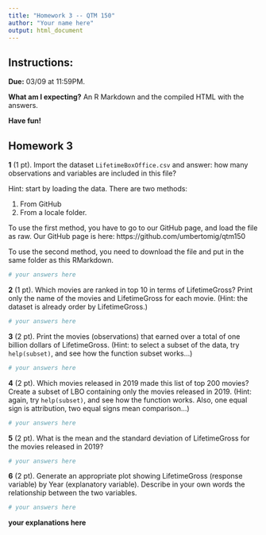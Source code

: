 ```yaml
---
title: "Homework 3 -- QTM 150"
author: "Your name here"
output: html_document
---
```


## Instructions:

**Due:** 03/09 at 11:59PM.

**What am I expecting?** An R Markdown and the compiled HTML with the answers.

**Have fun!**

## Homework 3

**1** (1 pt). Import the dataset `LifetimeBoxOffice.csv` and answer: how many observations and variables are included in this file?

Hint: start by loading the data. There are two methods:

1. From GitHub
2. From a locale folder.

To use the first method, you have to go to our GitHub page, and load the file as raw. Our GitHub page is here: https://github.com/umbertomig/qtm150

To use the second method, you need to download the file and put in the same folder as this RMarkdown.

```r
# your answers here
```

**2** (1 pt). Which movies are ranked in top 10 in terms of LifetimeGross? Print only the name of the movies and LifetimeGross for each movie. (Hint: the dataset is already order by LifetimeGross.)

```r
# your answers here
```

**3** (2 pt). Print the movies (observations) that earned over a total of one billion dollars of LifetimeGross. (Hint: to select a subset of the data, try `help(subset)`, and see how the function subset works...)

```r
# your answers here
```

**4** (2 pt). Which movies released in 2019 made this list of top 200 movies? Create a subset of LBO containing only the movies released in 2019. (Hint: again, try `help(subset)`, and see how the function works. Also, one equal sign is attribution, two equal signs mean comparison...)

```r
# your answers here
```

**5** (2 pt). What is the mean and the standard deviation of LifetimeGross for the movies released in 2019?

```r
# your answers here
```

**6** (2 pt). Generate an appropriate plot showing LifetimeGross (response variable) by Year (explanatory variable). Describe in your own words the relationship between the two variables.

```r
# your answers here
```

__your explanations here__